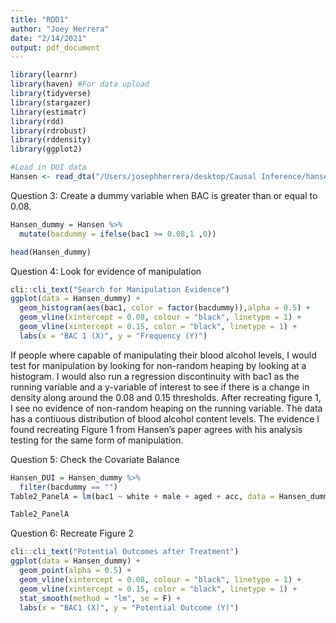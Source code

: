 ```yaml
---
title: "RDD1"
author: "Joey Herrera"
date: "2/14/2021"
output: pdf_document
---
```


```r
library(learnr)
library(haven) #For data upload
library(tidyverse)
library(stargazer)
library(estimatr)
library(rdd)
library(rdrobust)
library(rddensity)
library(ggplot2)

#Load in DUI data
Hansen <- read_dta("/Users/josephherrera/desktop/Causal Inference/hansen_dwi.dta")

```

Question 3: Create a dummy variable when BAC is greater than or equal to 0.08.
```r
Hansen_dummy = Hansen %>%
  mutate(bacdummy = ifelse(bac1 >= 0.08,1 ,0))

head(Hansen_dummy)
```

Question 4: Look for evidence of manipulation
```r
cli::cli_text("Search for Manipulation Evidence")
ggplot(data = Hansen_dummy) +
  geom_histogram(aes(bac1, color = factor(bacdummy)),alpha = 0.5) +
  geom_vline(xintercept = 0.08, colour = "black", linetype = 1) +
  geom_vline(xintercept = 0.15, color = "black", linetype = 1) +
  labs(x = "BAC 1 (X)", y = "Frequency (Y)")
```
If people where capable of manipulating their blood alcohol levels, I would test for manipulation by looking for non-random heaping by looking at a histogram. I would also run a regression discontinuity with bac1 as the running variable and a y-variable of interest to see if there is a change in density along around the 0.08 and 0.15 thresholds. After recreating figure 1, I see no evidence of non-random heaping on the running variable. The data has a contiuous distribution of blood alcohol content levels. The evidence I found recreating Figure 1 from Hansen's paper agrees with his analysis testing for the same form of manipulation.

Question 5: Check the Covariate Balance
```r
Hansen_DUI = Hansen_dummy %>%
  filter(bacdummy == "")
Table2_PanelA = lm(bac1 ~ white + male + aged + acc, data = Hansen_dummy)

Table2_PanelA
```


Question 6: Recreate Figure 2
```r
cli::cli_text("Potential Outcomes after Treatment")
ggplot(data = Hansen_dummy) +
  geom_point(alpha = 0.5) +
  geom_vline(xintercept = 0.08, colour = "black", linetype = 1) +
  geom_vline(xintercept = 0.15, color = "black", linetype = 1) +
  stat_smooth(method = "lm", se = F) + 
  labs(x = "BAC1 (X)", y = "Potential Outcome (Y)")

```


